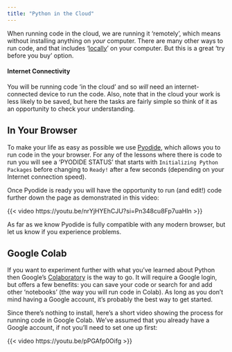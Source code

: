 ```yaml
---
title: "Python in the Cloud"
---
```


When running code in the cloud, we are running it ‘remotely’, which means without installing anything on *your* computer. There are many other ways to run code, and that includes '[locally](install.qmd)' on your computer. But this is a great 'try before you buy' option.

::: {.callout-warning}

#### Internet Connectivity

You will be running code 'in the cloud' and so *will* need an internet-connected device to run the code. Also, note that in the cloud your work is less likely to be saved, but here the tasks are fairly simple so think of it as an opportunity to check your understanding.

:::

## In Your Browser

To make your life as easy as possible we use [Pyodide](https://pyodide.org/en/stable/), which allows you to run code in the your browser. For any of the lessons where there is code to run you will see a 'PYODIDE STATUS' that starts with `Initializing Python Packages` before changing to `Ready!` after a few seconds (depending on your Internet connection speed). 

Once Pyodide is ready you will have the opportunity to run (and edit!) code further down the page as demonstrated in this video:

{{< video https://youtu.be/nrYjHYEhCJU?si=Pn348cu8Fp7uaHln >}}

As far as we know Pyodide is fully compatible with any modern browser, but let us know if you experience problems.

## Google Colab {#sec-colab}

If you want to experiment further with what you've learned about Python then Google's [Colaboratory](https://colab.research.google.com/?) is the way to go. It will require a Google login, but offers a few benefits: you can save your code or search for and add other 'notebooks' (the way you will run code in Colab). As long as you don't mind having a Google account, it's probably the best way to get started.

Since there's nothing to install, here's a short video showing the process for running code in Google Colab. We've assumed that you already have a Google account, if not you'll need to set one up first:

{{< video https://youtu.be/pPGAfp0Oifg >}}


